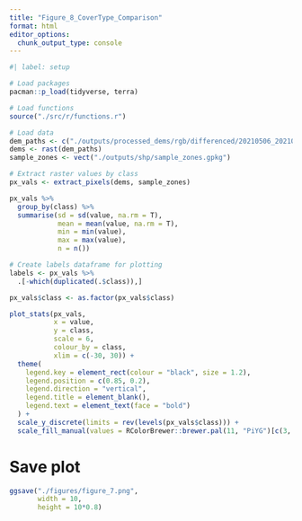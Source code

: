 ```yaml
---
title: "Figure_8_CoverType_Comparison"
format: html
editor_options: 
  chunk_output_type: console
---
```


```r
#| label: setup

# Load packages
pacman::p_load(tidyverse, terra)

# Load functions
source("./src/r/functions.r")

# Load data
dem_paths <- c("./outputs/processed_dems/rgb/differenced/20210506_20210505_Deep_RGB_35_diff.tif")
dems <- rast(dem_paths)
sample_zones <- vect("./outputs/shp/sample_zones.gpkg")
```

```r
# Extract raster values by class
px_vals <- extract_pixels(dems, sample_zones)

px_vals %>% 
  group_by(class) %>% 
  summarise(sd = sd(value, na.rm = T),
            mean = mean(value, na.rm = T),
            min = min(value),
            max = max(value),
            n = n())

# Create labels dataframe for plotting
labels <- px_vals %>%
  .[-which(duplicated(.$class)),]

px_vals$class <- as.factor(px_vals$class)

plot_stats(px_vals,
           x = value,
           y = class,
           scale = 6,
           colour_by = class,
           xlim = c(-30, 30)) +
  theme(
    legend.key = element_rect(colour = "black", size = 1.2),
    legend.position = c(0.85, 0.2),
    legend.direction = "vertical",
    legend.title = element_blank(),
    legend.text = element_text(face = "bold")
  ) +
  scale_y_discrete(limits = rev(levels(px_vals$class))) +
  scale_fill_manual(values = RColorBrewer::brewer.pal(11, "PiYG")[c(3, 7, 9)], breaks = c('Flat Surfaces', 'Gully Edges', 'Vegetation'))
```

# Save plot

```r
ggsave("./figures/figure_7.png",
       width = 10,
       height = 10*0.8)
```
